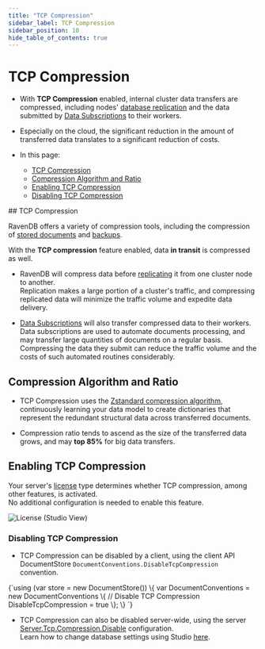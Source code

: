 ```yaml
---
title: "TCP Compression"
sidebar_label: TCP Compression
sidebar_position: 10
hide_table_of_contents: true
---
```



# TCP Compression
<Admonition type="note" title="Note">

* With **TCP Compression** enabled, internal cluster data transfers 
  are compressed, including nodes' 
  [database replication](../server/clustering/replication/replication)
  and the data submitted by 
  [Data Subscriptions](../client-api/data-subscriptions/what-are-data-subscriptions) 
  to their workers.  

* Especially on the cloud, the significant reduction in the amount of transferred 
  data translates to a significant reduction of costs.  
  

* In this page:  
  * [TCP Compression](../server/tcp-compression#tcp-compression)  
  * [Compression Algorithm and Ratio](../server/tcp-compression#compression-algorithm-and-ratio)  
  * [Enabling TCP Compression](../server/tcp-compression#enabling-tcp-compression)  
  * [Disabling TCP Compression](../server/tcp-compression#disabling-tcp-compression)  

</Admonition>
## TCP Compression

RavenDB offers a variety of compression tools, including the compression 
of [stored documents](../server/storage/documents-compression) and 
[backups](../server/ongoing-tasks/backup-overview#compression).  

With the **TCP compression** feature enabled, data **in transit** is compressed as well.  

* RavenDB will compress data before [replicating](../server/clustering/replication/replication) 
  it from one cluster node to another.  
  Replication makes a large portion of a cluster's traffic, and compressing 
  replicated data will minimize the traffic volume and expedite data delivery.  

* [Data Subscriptions](../client-api/data-subscriptions/what-are-data-subscriptions) 
  will also transfer compressed data to their workers.  
  Data subscriptions are used to automate documents processing, 
  and may transfer large quantities of documents on a regular basis. 
  Compressing the data they submit can reduce the traffic volume 
  and the costs of such automated routines considerably.  

## Compression Algorithm and Ratio

* TCP Compression uses the [Zstandard compression algorithm](https://en.wikipedia.org/wiki/Zstandard), 
  continuously learning your data model to create dictionaries that represent the redundant 
  structural data across transferred documents.  

* Compression ratio tends to ascend as the size of the transferred data grows, 
  and may **top 85%** for big data transfers.  

## Enabling TCP Compression

Your server's [license](../start/licensing/licensing-overview) type determines whether 
TCP compression, among other features, is activated.  
No additional configuration is needed to enable this feature.  

![License (Studio View)](./assets/tcp-compression-license.png)
### Disabling TCP Compression

* TCP Compression can be disabled by a client, using the client API 
  DocumentStore `DocumentConventions.DisableTcpCompression ` convention.  
<TabItem value="something" label="DisableTcpCompression">
<CodeBlock language="csharp">
{`using (var store = new DocumentStore())
\{
    var DocumentConventions = new DocumentConventions
    \{
        // Disable TCP Compression 
        DisableTcpCompression = true
    \};
\}
`}
</CodeBlock>
</TabItem>

* TCP Compression can also be disabled server-wide, using the 
  server [Server.Tcp.Compression.Disable](../server/configuration/server-configuration#server.tcp.compression.disable) configuration.  
  Learn how to change database settings using Studio [here](../studio/database/settings/database-settings).  



